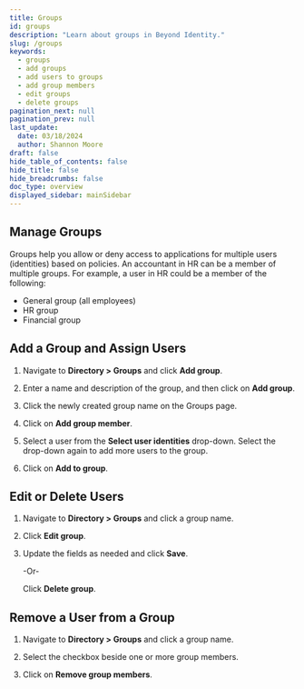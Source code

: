 ```yaml
---
title: Groups
id: groups
description: "Learn about groups in Beyond Identity."
slug: /groups
keywords:
  - groups
  - add groups
  - add users to groups
  - add group members
  - edit groups
  - delete groups
pagination_next: null
pagination_prev: null
last_update:
  date: 03/18/2024
  author: Shannon Moore
draft: false
hide_table_of_contents: false
hide_title: false
hide_breadcrumbs: false
doc_type: overview
displayed_sidebar: mainSidebar
---
```


## Manage Groups
Groups help you allow or deny access to applications for multiple users (identities) based on policies. An accountant in HR can be a member of multiple groups. For example, a user in HR could be a member of the following:
- General group (all employees)
- HR group
- Financial group


## Add a Group and Assign Users

1. Navigate to **Directory > Groups** and click **Add group**.

2. Enter a name and description of the group, and then click on **Add group**.

3. Click the newly created group name on the Groups page.

4. Click on **Add group member**.

5. Select a user from the **Select user identities** drop-down. Select the drop-down again to add more users to the group.

6. Click on **Add to group**.

   <Arcade clip={Clip.GroupsAddGroupCallout} />


## Edit or Delete Users

1. Navigate to **Directory > Groups** and click a group name.

2. Click **Edit group**.

3. Update the fields as needed and click **Save**.

   -Or-

   Click **Delete group**.


## Remove a User from a Group

1. Navigate to **Directory > Groups** and click a group name.

2. Select the checkbox beside one or more group members.

3. Click on **Remove group members**.